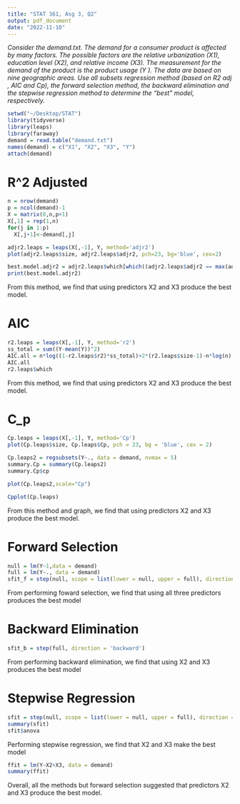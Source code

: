 ```yaml
---
title: "STAT 361, Asg 3, Q2"
output: pdf_document
date: "2022-11-10"
---
```

*Consider the demand.txt. The demand for a consumer product is affected by many factors. The possible factors are the relative urbanization (X1), education level (X2), and relative income (X3). The measurement for the demand of the product is the product usage (Y ). The data are based on nine geographic areas. Use all subsets regression method (based on R2 adj , AIC and Cp), the forward selection method, the backward elimination and the stepwise regression method to determine the "best" model, respectively.*

```r
setwd("~/Desktop/STAT")
library(tidyverse)
library(leaps)
library(faraway)
demand = read.table("demand.txt")
names(demand) = c("X1", "X2", "X3", "Y")
attach(demand)
```

# R^2 Adjusted
```r
n = nrow(demand)
p = ncol(demand)-1
X = matrix(0,n,p+1)
X[,1] = rep(1,n)
for(j in 1:p)
  X[,j+1]<-demand[,j]

adjr2.leaps = leaps(X[,-1], Y, method='adjr2')
plot(adjr2.leaps$size, adjr2.leaps$adjr2, pch=23, bg='blue', cex=2)

best.model.adjr2 = adjr2.leaps$which[which((adjr2.leaps$adjr2 == max(adjr2.leaps$adjr2))),]
print(best.model.adjr2)
```
From this method, we find that using predictors X2 and X3 produce the best model.

# AIC
```r
r2.leaps = leaps(X[,-1], Y, method='r2')
ss_total = sum((Y-mean(Y))^2)
AIC.all = n*log((1-r2.leaps$r2)*ss_total)+2*(r2.leaps$size-1)-n*log(n)
AIC.all
r2.leaps$which
```
From this method, we find that using predictors X2 and X3 produce the best model.

# C_p
```r
Cp.leaps = leaps(X[,-1], Y, method='Cp')
plot(Cp.leaps$size, Cp.leaps$Cp, pch = 23, bg = 'blue', cex = 2)

Cp.leaps2 = regsubsets(Y~., data = demand, nvmax = 5)
summary.Cp = summary(Cp.leaps2)
summary.Cp$cp

plot(Cp.leaps2,scale="Cp")

Cpplot(Cp.leaps)
```
From this method and graph, we find that using predictors X2 and X3 produce the best model.

# Forward Selection
```r
null = lm(Y~1,data = demand)
full = lm(Y~., data = demand)
sfit_f = step(null, scope = list(lower = null, upper = full), direction = 'forward')
```
From performing foward selection, we find that using all three predictors produces the best model

# Backward Elimination

```r
sfit_b = step(full, direction = 'backward')
```
From performing backward elimination, we find that using X2 and X3 produces the best model

# Stepwise Regression
```r
sfit = step(null, scope = list(lower = null, upper = full), direction ='both')
summary(sfit)
sfit$anova
```
Performing stepwise regression, we find that X2 and X3 make the best model
```r
ffit = lm(Y~X2+X3, data = demand)
summary(ffit)
```
Overall, all the methods but forward selection suggested that predictors X2 and X3 produce the best model.

